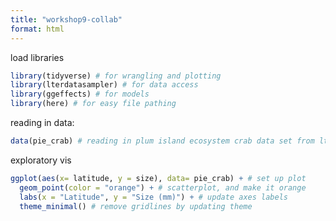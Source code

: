 ```yaml
---
title: "workshop9-collab"
format: html
---
```


load libraries

```r
library(tidyverse) # for wrangling and plotting
library(lterdatasampler) # for data access
library(ggeffects) # for models
library(here) # for easy file pathing
```

reading in data:

```r
data(pie_crab) # reading in plum island ecosystem crab data set from lterdatasampler package
```

exploratory vis

```r
ggplot(aes(x= latitude, y = size), data= pie_crab) + # set up plot
  geom_point(color = "orange") + # scatterplot, and make it orange
  labs(x = "Latitude", y = "Size (mm)") + # update axes labels
  theme_minimal() # remove gridlines by updating theme
```








